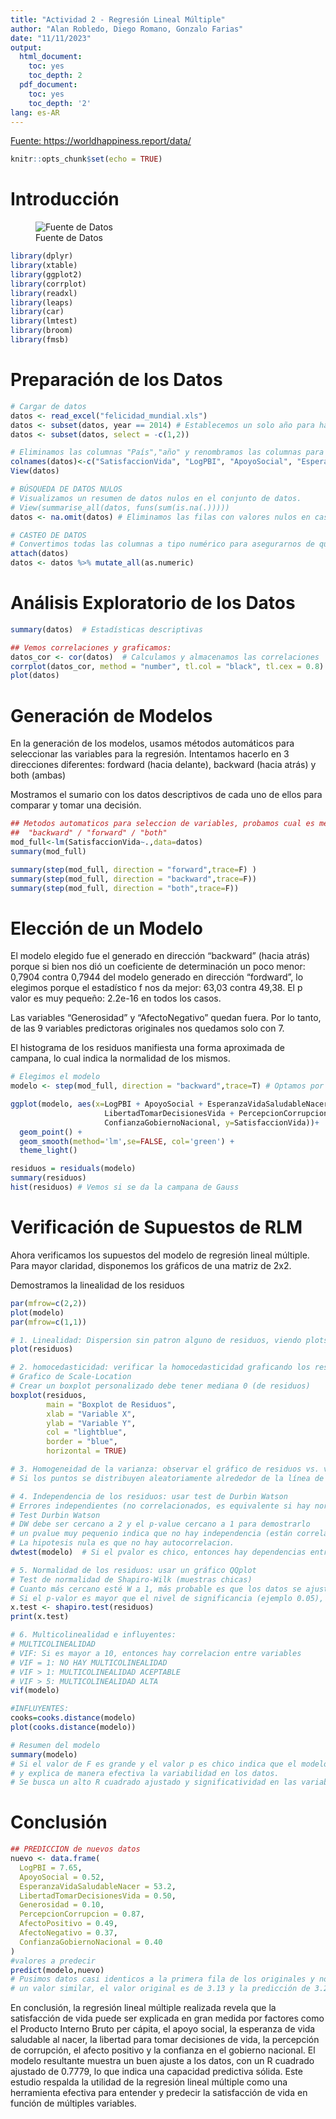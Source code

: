 ---
title: "Actividad 2 - Regresión Lineal Múltiple"
author: "Alan Robledo, Diego Romano, Gonzalo Farias"
date: "11/11/2023"
output:
  html_document:
    toc: yes
    toc_depth: 2
  pdf_document:
    toc: yes
    toc_depth: '2'
lang: es-AR    
---
[Fuente: https://worldhappiness.report/data/](https://worldhappiness.report/data/)

```{r setup, include=FALSE}
knitr::opts_chunk$set(echo = TRUE)
```

# Introducción

![Fuente de Datos](IMG/source.png)

```{r, message=FALSE, warning=FALSE, echo=FALSE}
library(dplyr) 
library(xtable)      
library(ggplot2)  
library(corrplot)
library(readxl)
library(leaps) 
library(car)
library(lmtest)
library(broom)
library(fmsb)
```

# Preparación de los Datos

```{r}
# Cargar de datos
datos <- read_excel("felicidad_mundial.xls")
datos <- subset(datos, year == 2014) # Establecemos un solo año para hacer nuestra regresión.
datos <- subset(datos, select = -c(1,2))

# Eliminamos las columnas "País","año" y renombramos las columnas para mayor claridad
colnames(datos)<-c("SatisfaccionVida", "LogPBI", "ApoyoSocial", "EsperanzaVidaSaludableNacer", "LibertadTomarDecisionesVida", "Generosidad", "PercepcionCorrupcion", "AfectoPositivo", "AfectoNegativo", "ConfianzaGobiernoNacional")
View(datos)

# BÚSQUEDA DE DATOS NULOS
# Visualizamos un resumen de datos nulos en el conjunto de datos.
# View(summarise_all(datos, funs(sum(is.na(.)))))
datos <- na.omit(datos) # Eliminamos las filas con valores nulos en caso de haber

# CASTEO DE DATOS
# Convertimos todas las columnas a tipo numérico para asegurarnos de que sean interpretables.
attach(datos)
datos <- datos %>% mutate_all(as.numeric)
```

# Análisis Exploratorio de los Datos

```{r, message=FALSE, warning=FALSE}
summary(datos)  # Estadísticas descriptivas

## Vemos correlaciones y graficamos:
datos_cor <- cor(datos)  # Calculamos y almacenamos las correlaciones
corrplot(datos_cor, method = "number", tl.col = "black", tl.cex = 0.8)
plot(datos)
```

# Generación de Modelos
En la generación de los modelos, usamos métodos automáticos para seleccionar las variables para la regresión. Intentamos hacerlo en 3 direcciones diferentes: fordward (hacia delante), backward (hacia atrás) y both (ambas)

Mostramos el sumario con los datos descriptivos de cada uno de ellos para comparar y tomar una decisión.

```{r, message=FALSE, warning=FALSE}
## Metodos automaticos para seleccion de variables, probamos cual es mejor:
##  "backward" / "forward" / "both"
mod_full<-lm(SatisfaccionVida~.,data=datos)
summary(mod_full)

summary(step(mod_full, direction = "forward",trace=F) )
summary(step(mod_full, direction = "backward",trace=F))
summary(step(mod_full, direction = "both",trace=F))
```

# Elección de un Modelo
El modelo elegido fue el generado en dirección "backward" (hacia atrás) porque si bien nos dió un coeficiente de determinación un poco menor: 0,7904 contra  0,7944 del modelo generado en dirección "fordward", lo elegimos porque el estadístico f nos da mejor: 63,03 contra 49,38.  El p valor es muy pequeño: 2.2e-16 en todos los casos.

Las variables "Generosidad" y "AfectoNegativo" quedan fuera. Por lo tanto, de las 9 variables predictoras originales nos quedamos solo con 7.

El histograma de los residuos manifiesta una forma aproximada de campana, lo cual indica la normalidad de los mismos.

```{r, message=FALSE, warning=FALSE}
# Elegimos el modelo
modelo <- step(mod_full, direction = "backward",trace=T) # Optamos por el modelo con backward que nos dió mejores resultados

ggplot(modelo, aes(x=LogPBI + ApoyoSocial + EsperanzaVidaSaludableNacer + 
                     LibertadTomarDecisionesVida + PercepcionCorrupcion + AfectoPositivo + 
                     ConfianzaGobiernoNacional, y=SatisfaccionVida))+ 
  geom_point() +
  geom_smooth(method='lm',se=FALSE, col='green') +
  theme_light()

residuos = residuals(modelo)
summary(residuos)
hist(residuos) # Vemos si se da la campana de Gauss
```

# Verificación de Supuestos de RLM
Ahora verificamos los supuestos del modelo de regresión lineal múltiple. Para mayor claridad, disponemos los gráficos de una matriz de 2x2.

Demostramos la linealidad de los residuos

```{r, message=FALSE, warning=FALSE}
par(mfrow=c(2,2))
plot(modelo) 
par(mfrow=c(1,1))

# 1. Linealidad: Dispersion sin patron alguno de residuos, viendo plots del modelo y residuos
plot(residuos)

# 2. homocedasticidad: verificar la homocedasticidad graficando los residuos estandarizados
# Grafico de Scale-Location
# Crear un boxplot personalizado debe tener mediana 0 (de residuos)
boxplot(residuos,
        main = "Boxplot de Residuos",
        xlab = "Variable X",
        ylab = "Variable Y",
        col = "lightblue",
        border = "blue",
        horizontal = TRUE)

# 3. Homogeneidad de la varianza: observar el gráfico de residuos vs. valores predichos. (Residuals vs Fitted)
# Si los puntos se distribuyen aleatoriamente alrededor de la línea de referencia, se cumple la suposición de homogeneidad de varianza.

# 4. Independencia de los residuos: usar test de Durbin Watson
# Errores independientes (no correlacionados, es equivalente si hay normalidad)
# Test Durbin Watson
# DW debe ser cercano a 2 y el p-value cercano a 1 para demostrarlo
# un pvalue muy pequenio indica que no hay independencia (están correlacionados)
# La hipotesis nula es que no hay autocorrelacion.
dwtest(modelo)  # Si el pvalor es chico, entonces hay dependencias entre residuos

# 5. Normalidad de los residuos: usar un gráfico QQplot 
# Test de normalidad de Shapiro-Wilk (muestras chicas)
# Cuanto más cercano esté W a 1, más probable es que los datos se ajusten a una distribución normal. 
# Si el p-valor es mayor que el nivel de significancia (ejemplo 0.05), se asume que los datos siguen una distribución normal.
x.test <- shapiro.test(residuos)
print(x.test)

# 6. Multicolinealidad e influyentes:
# MULTICOLINEALIDAD
# VIF: Si es mayor a 10, entonces hay correlacion entre variables
# VIF = 1: NO HAY MULTICOLINEALIDAD
# VIF > 1: MULTICOLINEALIDAD ACEPTABLE
# VIF > 5: MULTICOLINEALIDAD ALTA
vif(modelo) 

#INFLUYENTES:
cooks=cooks.distance(modelo)
plot(cooks.distance(modelo))

# Resumen del modelo
summary(modelo)
# Si el valor de F es grande y el valor p es chico indica que el modelo de regresión es significativo 
# y explica de manera efectiva la variabilidad en los datos.
# Se busca un alto R cuadrado ajustado y significatividad en las variables.
```

# Conclusión

```{r, message=FALSE, warning=FALSE}
## PREDICCION de nuevos datos
nuevo <- data.frame(
  LogPBI = 7.65,
  ApoyoSocial = 0.52,
  EsperanzaVidaSaludableNacer = 53.2,
  LibertadTomarDecisionesVida = 0.50,
  Generosidad = 0.10,
  PercepcionCorrupcion = 0.87,
  AfectoPositivo = 0.49,
  AfectoNegativo = 0.37,
  ConfianzaGobiernoNacional = 0.40
)
#valores a predecir
predict(modelo,nuevo)
# Pusimos datos casi identicos a la primera fila de los originales y nos dió como resultado
# un valor similar, el valor original es de 3.13 y la predicción de 3.29
```
En conclusión, la regresión lineal múltiple realizada revela que la satisfacción de vida puede ser
explicada en gran medida por factores como el Producto Interno Bruto per cápita, el apoyo social,
la esperanza de vida saludable al nacer, la libertad para tomar decisiones de vida, la percepción de
corrupción, el afecto positivo y la confianza en el gobierno nacional. El modelo resultante muestra un
buen ajuste a los datos, con un R cuadrado ajustado de 0.7779, lo que indica una capacidad predictiva
sólida. Este estudio respalda la utilidad de la regresión
lineal múltiple como una herramienta efectiva para entender y predecir la satisfacción de vida en función
de múltiples variables.


